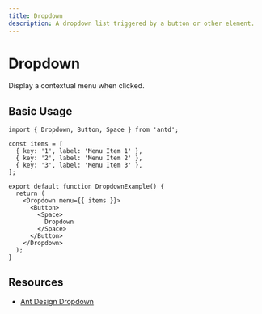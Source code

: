 ```yaml
---
title: Dropdown
description: A dropdown list triggered by a button or other element.
---
```


# Dropdown

Display a contextual menu when clicked.

## Basic Usage

```tsx
import { Dropdown, Button, Space } from 'antd';

const items = [
  { key: '1', label: 'Menu Item 1' },
  { key: '2', label: 'Menu Item 2' },
  { key: '3', label: 'Menu Item 3' },
];

export default function DropdownExample() {
  return (
    <Dropdown menu={{ items }}>
      <Button>
        <Space>
          Dropdown
        </Space>
      </Button>
    </Dropdown>
  );
}
```

## Resources

- [Ant Design Dropdown](https://ant.design/components/dropdown)
